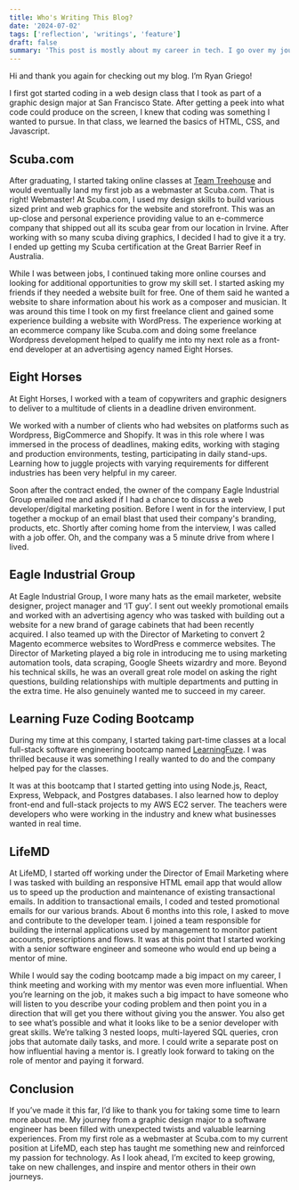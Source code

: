 ```yaml
---
title: Who's Writing This Blog?
date: '2024-07-02'
tags: ['reflection', 'writings', 'feature']
draft: false
summary: 'This post is mostly about my career in tech. I go over my journey in tech from the college years and on.'
---
```


Hi and thank you again for checking out my blog. I’m Ryan Griego!

I first got started coding in a web design class that I took as part of a graphic design major at San Francisco State. After getting a peek into what code could produce on the screen, I knew that coding was something I wanted to pursue. In that class, we learned the basics of HTML, CSS, and Javascript.

## Scuba.com

After graduating, I started taking online classes at [Team Treehouse](https://teamtreehouse.com/) and would eventually land my first job as a webmaster at Scuba.com. That is right! Webmaster! At Scuba.com, I used my design skills to build various sized print and web graphics for the website and storefront. This was an up-close and personal experience providing value to an e-commerce company that shipped out all its scuba gear from our location in Irvine. After working with so many scuba diving graphics, I decided I had to give it a try. I ended up getting my Scuba certification at the Great Barrier Reef in Australia.

While I was between jobs, I continued taking more online courses and looking for additional opportunities to grow my skill set. I started asking my friends if they needed a website built for free. One of them said he wanted a website to share information about his work as a composer and musician. It was around this time I took on my first freelance client and gained some experience building a website with WordPress. The experience working at an ecommerce company like Scuba.com and doing some freelance Wordpress development helped to qualify me into my next role as a front-end developer at an advertising agency named Eight Horses.

## Eight Horses

At Eight Horses, I worked with a team of copywriters and graphic designers to deliver to a multitude of clients in a deadline driven environment.

We worked with a number of clients who had websites on platforms such as Wordpress, BigCommerce and Shopify. It was in this role where I was immersed in the process of deadlines, making edits, working with staging and production environments, testing, participating in daily stand-ups. Learning how to juggle projects with varying requirements for different industries has been very helpful in my career.

Soon after the contract ended, the owner of the company Eagle Industrial Group emailed me and asked if I had a chance to discuss a web developer/digital marketing position. Before I went in for the interview, I put together a mockup of an email blast that used their company's branding, products, etc. Shortly after coming home from the interview, I was called with a job offer. Oh, and the company was a 5 minute drive from where I lived.

## Eagle Industrial Group

At Eagle Industrial Group, I wore many hats as the email marketer, website designer, project manager and ‘IT guy’. I sent out weekly promotional emails and worked with an advertising agency who was tasked with building out a website for a new brand of garage cabinets that had been recently acquired. I also teamed up with the Director of Marketing to convert 2 Magento ecommerce websites to WordPress e commerce websites. The Director of Marketing played a big role in introducing me to using marketing automation tools, data scraping, Google Sheets wizardry and more. Beyond his technical skills, he was an overall great role model on asking the right questions, building relationships with multiple departments and putting in the extra time. He also genuinely wanted me to succeed in my career.

## Learning Fuze Coding Bootcamp

During my time at this company, I started taking part-time classes at a local full-stack software engineering bootcamp named [LearningFuze](https://learningfuze.com/). I was thrilled because it was something I really wanted to do and the company helped pay for the classes.

It was at this bootcamp that I started getting into using Node.js, React, Express, Webpack, and Postgres databases. I also learned how to deploy front-end and full-stack projects to my AWS EC2 server. The teachers were developers who were working in the industry and knew what businesses wanted in real time.

## LifeMD

At LifeMD, I started off working under the Director of Email Marketing where I was tasked with building an responsive HTML email app that would allow us to speed up the production and maintenance of existing transactional emails. In addition to transactional emails, I coded and tested promotional emails for our various brands. About 6 months into this role, I asked to move and contribute to the developer team. I joined a team responsible for building the internal applications used by management to monitor patient accounts, prescriptions and flows. It was at this point that I started working with a senior software engineer and someone who would end up being a mentor of mine.

While I would say the coding bootcamp made a big impact on my career, I think meeting and working with my mentor was even more influential. When you’re learning on the job, it makes such a big impact to have someone who will listen to you describe your coding problem and then point you in a direction that will get you there without giving you the answer. You also get to see what’s possible and what it looks like to be a senior developer with great skills. We’re talking 3 nested loops, multi-layered SQL queries, cron jobs that automate daily tasks, and more. I could write a separate post on how influential having a mentor is. I greatly look forward to taking on the role of mentor and paying it forward.

## Conclusion

If you’ve made it this far, I’d like to thank you for taking some time to learn more about me. My journey from a graphic design major to a software engineer has been filled with unexpected twists and valuable learning experiences. From my first role as a webmaster at Scuba.com to my current position at LifeMD, each step has taught me something new and reinforced my passion for technology. As I look ahead, I’m excited to keep growing, take on new challenges, and inspire and mentor others in their own journeys.
